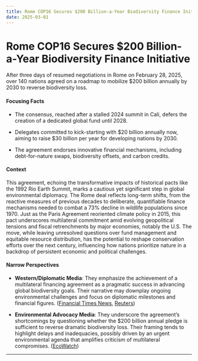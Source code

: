 ```yaml
---
title: Rome COP16 Secures $200 Billion-a-Year Biodiversity Finance Initiative
date: 2025-03-01
---
```


# Rome COP16 Secures $200 Billion-a-Year Biodiversity Finance Initiative

After three days of resumed negotiations in Rome on February 28, 2025, over 140 nations agreed on a roadmap to mobilize $200 billion annually by 2030 to reverse biodiversity loss.

#### Focusing Facts

- The consensus, reached after a stalled 2024 summit in Cali, defers the creation of a dedicated global fund until 2028.

- Delegates committed to kick-starting with $20 billion annually now, aiming to raise $30 billion per year for developing nations by 2030.

- The agreement endorses innovative financial mechanisms, including debt-for-nature swaps, biodiversity offsets, and carbon credits.

#### Context

This agreement, echoing the transformative impacts of historical pacts like the 1992 Rio Earth Summit, marks a cautious yet significant step in global environmental diplomacy. The Rome deal reflects long-term shifts, from the reactive measures of previous decades to deliberate, quantifiable finance mechanisms needed to combat a 73% decline in wildlife populations since 1970. Just as the Paris Agreement reoriented climate policy in 2015, this pact underscores multilateral commitment amid evolving geopolitical tensions and fiscal retrenchments by major economies, notably the U.S. The move, while leaving unresolved questions over fund management and equitable resource distribution, has the potential to reshape conservation efforts over the next century, influencing how nations prioritize nature in a backdrop of persistent economic and political challenges.

#### Narrow Perspectives

- **Western/Diplomatic Media**: They emphasize the achievement of a multilateral financing agreement as a pragmatic success in advancing global biodiversity goals. Their narrative may downplay ongoing environmental challenges and focus on diplomatic milestones and financial figures. ([Financial Times News](https://www.ft.com/content/3ad57fa7-e4d4-4da5-a94f-13b8639d394e), [Reuters](https://www.reuters.com/sustainability/sustainable-finance-reporting/nations-agree-plan-finance-nature-protection-second-attempt-2025-02-28/))

- **Environmental Advocacy Media**: They underscore the agreement’s shortcomings by questioning whether the $200 billion annual pledge is sufficient to reverse dramatic biodiversity loss. Their framing tends to highlight delays and inadequacies, possibly driven by an urgent environmental agenda that amplifies criticism of multilateral compromises. ([EcoWatch](https://www.ecowatch.com/cop16-biodiversity-conservation-plan.html))

---
